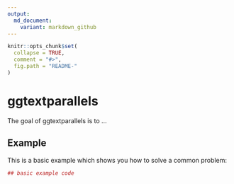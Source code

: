 ```yaml
---
output:
  md_document:
    variant: markdown_github
---
```


<!-- README.md is generated from README.Rmd. Please edit that file -->

```r
knitr::opts_chunk$set(
  collapse = TRUE,
  comment = "#>",
  fig.path = "README-"
)
```

# ggtextparallels

The goal of ggtextparallels is to ...

## Example

This is a basic example which shows you how to solve a common problem:

```r
## basic example code
```
